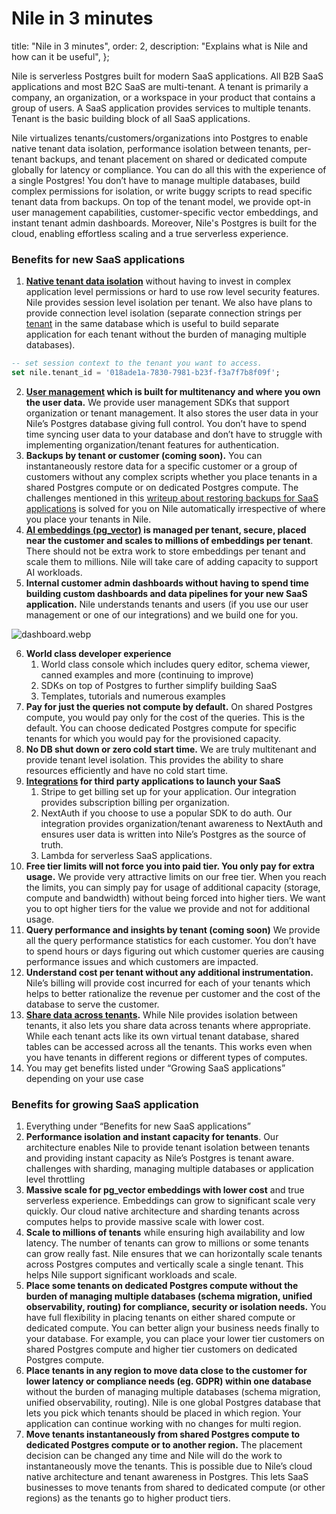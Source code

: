 # Nile in 3 minutes

  title: "Nile in 3 minutes",
  order: 2,
  description: "Explains what is Nile and how can it be useful",
};

Nile is serverless Postgres built for modern SaaS applications. All B2B SaaS applications and most B2C SaaS are multi-tenant. A tenant is primarily a company, an organization, or a workspace in your product that contains a group of users. A SaaS application provides services to multiple tenants. Tenant is the basic building block of all SaaS applications.

Nile virtualizes tenants/customers/organizations into Postgres to enable native tenant data isolation, performance isolation between tenants, per-tenant backups, and tenant placement on shared or dedicated compute globally for latency or compliance. You can do all this with the experience of a single Postgres! You don’t have to manage multiple databases, build complex permissions for isolation, or write buggy scripts to read specific tenant data from backups. On top of the tenant model, we provide opt-in user management capabilities, customer-specific vector embeddings, and instant tenant admin dashboards. Moreover, Nile's Postgres is built for the cloud, enabling effortless scaling and a true serverless experience.

### Benefits for new SaaS applications

1. **[Native tenant data isolation](https://www.thenile.dev/docs/tenant-isolation)** without having to invest in complex application level permissions or hard to use row level security features. Nile provides session level isolation per tenant. We also have plans to provide connection level isolation (separate connection strings per [tenant](http://tenant.us) in the same database which is useful to build separate application for each tenant without the burden of managing multiple databases).

```sql
-- set session context to the tenant you want to access.
set nile.tenant_id = '018ade1a-7830-7981-b23f-f3a7f7b8f09f';
```

2. **[User management](https://www.thenile.dev/docs/user-authentication) which is built for multitenancy and where you own the user data.** We provide user management SDKs that support organization or tenant management. It also stores the user data in your Nile’s Postgres database giving full control. You don’t have to spend time syncing user data to your database and don’t have to struggle with implementing organization/tenant features for authentication.
3. **Backups by tenant or customer (coming soon).** You can instantaneously restore data for a specific customer or a group of customers without any complex scripts whether you place tenants in a shared Postgres compute or on dedicated Postgres compute. The challenges mentioned in this [writeup about restoring backups for SaaS applications](https://aws.amazon.com/blogs/database/managed-database-backup-and-recovery-in-a-multi-tenant-saas-application/) is solved for you on Nile automatically irrespective of where you place your tenants in Nile.
4. **[AI embeddings (pg_vector)](https://www.thenile.dev/docs/ai-embeddings) is managed per tenant, secure, placed near the customer and scales to millions of embeddings per tenant**. There should not be extra work to store embeddings per tenant and scale them to millions. Nile will take care of adding capacity to support AI workloads.
5. **Internal customer admin dashboards without having to spend time building custom dashboards and data pipelines for your new SaaS application.** Nile understands tenants and users (if you use our user management or one of our integrations) and we build one for you.

![dashboard.webp](/docs/dashboard.webp)

6. **World class developer experience**
    1. World class console which includes query editor, schema viewer, canned examples and more (continuing to improve)
    2. SDKs on top of Postgres to further simplify building SaaS
    3. Templates, tutorials and numerous examples
7. **Pay for just the queries not compute by default.** On shared Postgres compute, you would pay only for the cost of the queries. This is the default. You can choose dedicated Postgres compute for specific tenants for which you would pay for the provisioned capacity.
8. **No DB shut down or zero cold start time.** We are truly multitenant and provide tenant level isolation. This provides the ability to share resources efficiently and have no cold start time. 
9. **[Integrations](https://www.thenile.dev/docs/integrations) for third party applications to launch your SaaS**
    1. Stripe to get billing set up for your application. Our integration provides subscription billing per organization.
    2. NextAuth if you choose to use a popular SDK to do auth. Our integration provides organization/tenant awareness to NextAuth and ensures user data is written into Nile’s Postgres as the source of truth.
    3. Lambda for serverless SaaS applications. 
10. **Free tier limits will not force you into paid tier. You only pay for extra usage.** We provide very attractive limits on our free tier. When you reach the limits, you can simply pay for usage of additional capacity (storage, compute and bandwidth) without being forced into higher tiers. We want you to opt higher tiers for the value we provide and not for additional usage.
11. **Query performance and insights by tenant (coming soon)** We provide all the query performance statistics for each customer. You don’t have to spend hours or days figuring out which customer queries are causing performance issues and which customers are impacted. 
12. **Understand cost per tenant without any additional instrumentation.** Nile’s billing will provide cost incurred for each of your tenants which helps to better rationalize the revenue per customer and the cost of the database to serve the customer.
13. **[Share data across tenants](https://www.thenile.dev/docs/tenant-sharing).** While Nile provides isolation between tenants, it also lets you share data across tenants where appropriate. While each tenant acts like its own virtual tenant database, shared tables can be accessed across all the tenants. This works even when you have tenants in different regions or different types of computes.
14. You may get benefits listed under “Growing SaaS applications” depending on your use case

### Benefits for growing SaaS application

1. Everything under “Benefits for new SaaS applications”
2. **Performance isolation and instant capacity for tenants**. Our architecture enables Nile to provide tenant isolation between tenants and providing instant capacity as Nile’s Postgres is tenant aware.  challenges with sharding, managing multiple databases or application level throttling
3. **Massive scale for pg_vector embeddings with lower cost** and true serverless experience. Embeddings can grow to significant scale very quickly. Our cloud native architecture and sharding tenants across computes helps to provide massive scale with lower cost.
4. **Scale to millions of tenants** while ensuring high availability and low latency. The number of tenants can grow to millions or some tenants can grow really fast. Nile ensures that we can horizontally scale tenants across Postgres computes and vertically scale a single tenant. This helps Nile support significant workloads and scale.
5. **Place some tenants on dedicated Postgres compute without the burden of managing multiple databases (schema migration, unified observability, routing) for compliance, security or isolation needs.** You have full flexibility in placing tenants on either shared compute or dedicated compute. You can better align your business needs finally to your database. For example, you can place your lower tier customers on shared Postgres compute and higher tier customers on dedicated Postgres compute.
6. **Place tenants in any region to move data close to the customer for lower latency or compliance needs (eg. GDPR) within one database** without the burden of managing multiple databases (schema migration, unified observability, routing). Nile is one global Postgres database that lets you pick which tenants should be placed in which region. Your application can continue working with no changes for multi region.
7. **Move tenants instantaneously from shared Postgres compute to dedicated Postgres compute or to another region.** The placement decision can be changed any time and Nile will do the work to instantaneously move the tenants. This is possible due to Nile’s cloud native architecture and tenant awareness in Postgres. This lets SaaS businesses to move tenants from shared to dedicated compute (or other regions) as the tenants go to higher product tiers.